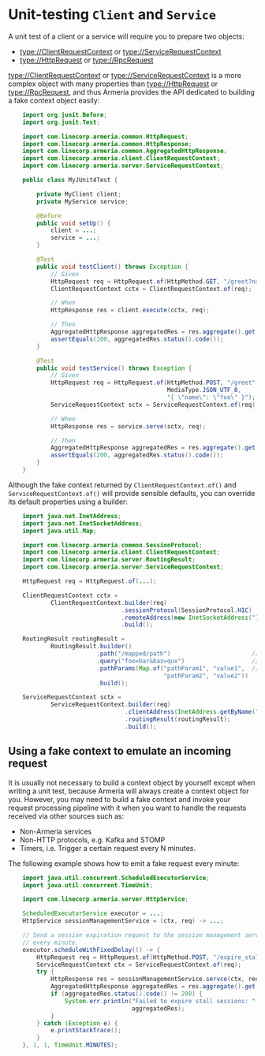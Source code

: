 # Unit-testing `Client` and `Service`

A unit test of a client or a service will require you to prepare two objects:
- <type://ClientRequestContext> or <type://ServiceRequestContext>
- <type://HttpRequest> or <type://RpcRequest>

<type://ClientRequestContext> or <type://ServiceRequestContext> is a more complex object with many properties than
<type://HttpRequest> or <type://RpcRequest>, and thus Armeria provides the API dedicated to building a fake context
object easily:

```java
    import org.junit.Before;
    import org.junit.Test;

    import com.linecorp.armeria.common.HttpRequest;
    import com.linecorp.armeria.common.HttpResponse;
    import com.linecorp.armeria.common.AggregatedHttpResponse;
    import com.linecorp.armeria.client.ClientRequestContext;
    import com.linecorp.armeria.server.ServiceRequestContext;

    public class MyJUnit4Test {

        private MyClient client;
        private MyService service;

        @Before
        public void setUp() {
            client = ...;
            service = ...;
        }

        @Test
        public void testClient() throws Exception {
            // Given
            HttpRequest req = HttpRequest.of(HttpMethod.GET, "/greet?name=foo");
            ClientRequestContext cctx = ClientRequestContext.of(req);

            // When
            HttpResponse res = client.execute(cctx, req);

            // Then
            AggregatedHttpResponse aggregatedRes = res.aggregate().get();
            assertEquals(200, aggregatedRes.status().code());
        }

        @Test
        public void testService() throws Exception {
            // Given
            HttpRequest req = HttpRequest.of(HttpMethod.POST, "/greet",
                                             MediaType.JSON_UTF_8,
                                             "{ \"name\": \"foo\" }");
            ServiceRequestContext sctx = ServiceRequestContext.of(req);

            // When
            HttpResponse res = service.serve(sctx, req);

            // Then
            AggregatedHttpResponse aggregatedRes = res.aggregate().get();
            assertEquals(200, aggregatedRes.status().code());
        }
    }
```

Although the fake context returned by `ClientRequestContext.of()` and `ServiceRequestContext.of()` will
provide sensible defaults, you can override its default properties using a builder:

```java
    import java.net.InetAddress;
    import java.net.InetSocketAddress;
    import java.util.Map;

    import com.linecorp.armeria.common.SessionProtocol;
    import com.linecorp.armeria.client.ClientRequestContext;
    import com.linecorp.armeria.server.RoutingResult;
    import com.linecorp.armeria.server.ServiceRequestContext;

    HttpRequest req = HttpRequest.of(...);

    ClientRequestContext cctx =
            ClientRequestContext.builder(req)
                                .sessionProtocol(SessionProtocol.H1C)
                                .remoteAddress(new InetSocketAddress("192.168.0.2", 443))
                                .build();

    RoutingResult routingResult =
            RoutingResult.builder()
                         .path("/mapped/path")                       // Mapped path
                         .query("foo=bar&baz=qux")                   // Query string
                         .pathParams(Map.of("pathParam1", "value1",  // Path parameters
                                            "pathParam2", "value2"))
                         .build();

    ServiceRequestContext sctx =
            ServiceRequestContext.builder(req)
                                 .clientAddress(InetAddress.getByName("192.168.1.2"))
                                 .routingResult(routingResult);
                                 .build();
```

## Using a fake context to emulate an incoming request

It is usually not necessary to build a context object by yourself except when writing a unit test,
because Armeria will always create a context object for you. However, you may need to build a fake context and
invoke your request processing pipeline with it when you want to handle the requests received via other sources
such as:
- Non-Armeria services
- Non-HTTP protocols, e.g. Kafka and STOMP
- Timers, i.e. Trigger a certain request every N minutes.

The following example shows how to emit a fake request every minute:

```java
    import java.util.concurrent.ScheduledExecutorService;
    import java.util.concurrent.TimeUnit;

    import com.linecorp.armeria.server.HttpService;

    ScheduledExecutorService executor = ...;
    HttpService sessionManagementService = (ctx, req) -> ...;

    // Send a session expiration request to the session management service
    // every minute.
    executor.scheduleWithFixedDelay(() -> {
        HttpRequest req = HttpRequest.of(HttpMethod.POST, "/expire_stall_sessions");
        ServiceRequestContext ctx = ServiceRequestContext.of(req);
        try {
            HttpResponse res = sessionManagementService.servce(ctx, req);
            AggregatedHttpResponse aggregatedRes = res.aggregate().get();
            if (aggregatedRes.status().code() != 200) {
                System.err.println("Failed to expire stall sessions: " +
                                   aggregatedRes);
            }
        } catch (Exception e) {
            e.printStackTrace();
        }
    }, 1, 1, TimeUnit.MINUTES);
```

